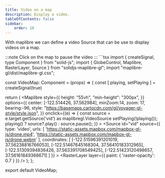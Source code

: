 ```yaml
---
title: Video on a map
description: Display a video.
tableOfContents: false
sidebar: 
    order: 10
---
```

With maplibre we can define a video Source that can be use to display videos on a map.


<div class="not-content">
    <VideoMap client:visible />
</div>
:::note
Click on the map to pause the video
:::
```tsx
import { createSignal, type Component } from "solid-js";
import { GlobeControl, Maplibre, RasterLayer, Source } from "solidjs-maplibre-gl";
import "maplibre-gl/dist/maplibre-gl.css";

const VideoMap: Component = (props) => {
  const [ playing, setPlaying ] = createSignal(true)

  return (
    <Maplibre
      style={{
        height: "55vh",
        "min-height": "300px",
      }}
      options={{
        center: [-122.514426, 37.562984],
        minZoom:14,
        zoom: 17,
        bearing:-96,
        style:
          "https://basemaps.cartocdn.com/gl/voyager-gl-style/style.json",
      }}
      onclick={(e) => {
        const source = e.target.getSource('vid') as maplibregl.VideoSource
        setPlaying(!playing());
        playing() ? source?.play() : source.pause();
      }}
    >
        <Source
            id="vid"
            source={{
                type: 'video',
                urls: [
                    'https://static-assets.mapbox.com/mapbox-gl-js/drone.mp4',
                    'https://static-assets.mapbox.com/mapbox-gl-js/drone.webm'
                ],
                coordinates: [
                    [-122.51596391201019, 37.56238816766053],
                    [-122.51467645168304, 37.56410183312965],
                    [-122.51309394836426, 37.563391708549425],
                    [-122.51423120498657, 37.56161849366671]
                ]
            }}
        >
            <RasterLayer 
                layer={{
                    paint: {
                        'raster-opacity': 0.7
                    }
                }}
            />
        </Source>
         <GlobeControl />
    </Maplibre>
  );
};

export default VideoMap;
```